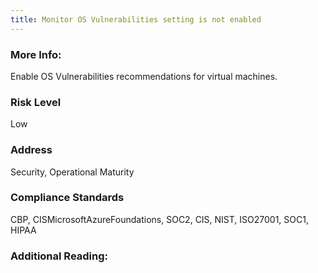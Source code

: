 ```yaml
---
title: Monitor OS Vulnerabilities setting is not enabled
---
```


### More Info:

Enable OS Vulnerabilities recommendations for virtual machines.

### Risk Level

Low

### Address

Security, Operational Maturity

### Compliance Standards

CBP, CISMicrosoftAzureFoundations, SOC2, CIS, NIST, ISO27001, SOC1, HIPAA

### Additional Reading:
